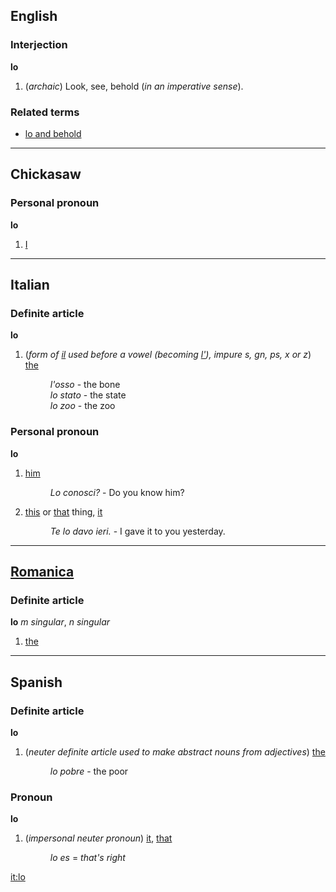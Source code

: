 ==English==
===Interjection===
'''lo'''

#(''archaic'') Look, see, behold (''in an imperative sense'').

===Related terms===
*[[lo and behold]]

----
==Chickasaw==
===Personal pronoun===
'''lo'''
# [[I]]

----
==Italian==
===Definite article===
'''lo'''

#(''form of [[il#Italian|il]] used before a vowel (becoming [[l'#Italian|l']]), impure s, gn, ps, x or z'') [[the]]
#:''l'osso'' - the bone
#:''lo stato'' - the state
#:''lo zoo'' - the zoo

===Personal pronoun===
'''lo'''
# [[him]]
#: ''Lo conosci?'' - Do you know him?
# [[this]] or [[that]] thing, [[it]]
#: ''Te lo davo ieri.'' - I gave it to you yesterday.
----

==[[Romanica]]==
===Definite article===
'''lo''' ''m singular'', ''n singular''

#[[the]]

----
==Spanish==
===Definite article===
'''lo'''

# (''neuter definite article used to make abstract nouns from adjectives'') [[the]]
#:''lo pobre'' - the poor

===Pronoun===
'''lo'''

# (''impersonal neuter pronoun'') [[it]], [[that]]
#:''lo es'' = ''that's right''

[[it:lo]]